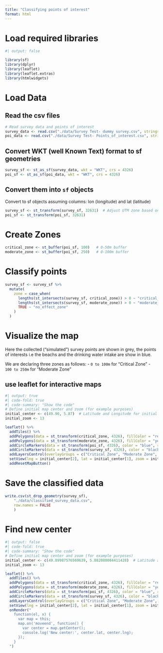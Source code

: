 ```yaml
---
title: "Classifying points of interest"
format: html
---
```


# Load required libraries

```r
#| output: false

library(sf)
library(dplyr)
library(leaflet)
library(leaflet.extras)
library(htmlwidgets)
```

# Load Data

## Read the csv files
```r
# Read survey data and points of interest
survey_data <- read.csv("./data/Survey Test- dummy survey.csv", stringsAsFactors = FALSE)
poi_data <- read.csv("./data/Survey Test- Points_of_interest.csv", stringsAsFactors = FALSE)
```

## Convert WKT (well Known Text) format to sf geometries
```r
survey_sf <- st_as_sf(survey_data, wkt = "WKT", crs = 4326)
poi_sf <- st_as_sf(poi_data, wkt = "WKT", crs = 4326)
```

## Convert them into `sf` objects
Convert to sf objects assuming columns: lon (longitude) and lat (latitude)
```r
survey_sf <- st_transform(survey_sf, 32631)  # Adjust UTM zone based on location
poi_sf <- st_transform(poi_sf, 32631)
```

# Create Zones
```r
critical_zone <- st_buffer(poi_sf, 100)   # 0-50m buffer
moderate_zone <- st_buffer(poi_sf, 250)   # 0-100m buffer
```

# Classify points
```r
survey_sf <- survey_sf %>%
  mutate(
    zone = case_when(
      lengths(st_intersects(survey_sf, critical_zone)) > 0 ~ "critical_zone",
      lengths(st_intersects(survey_sf, moderate_zone)) > 0 ~ "moderate_zone",
      TRUE ~ "no_effect_zone"
    )
  )
```

# Visualize the map
Here the collected ("simulated") survey points are shown in grey, the points of interests i.e the beachs and the drinking water intake are show in blue.

We are declaring three zones as follows:
- `0 to 100m` for "Critical Zone"
- `100 to 250m` for "Moderate Zone"

## use leaflet for interactive maps
```r
#| output: true
#| code-fold: true
#| code-summary: "Show the code"
# Define initial map center and zoom (for example purposes)
initial_center <- c(49.90, 5.87)  # Latitude and Longitude for initial map center
initial_zoom <- 13

leaflet() %>%
  addTiles() %>%
  addPolygons(data = st_transform(critical_zone, 4326), fillColor = "red", opacity = 0.5, weight = 1, group = "Critical Zone") %>%
  addPolygons(data = st_transform(moderate_zone, 4326), fillColor = "yellow", opacity = 0.5, weight = 1, group = "Moderate Zone") %>%
  addCircleMarkers(data = st_transform(poi_sf, 4326), color = "blue", radius = 5, label = poi_sf$name, group = "POI") %>%
  addCircleMarkers(data = st_transform(survey_sf, 4326), color = "black", radius = 3, group = "Survey Points") %>%
  addLayersControl(overlayGroups = c("Critical Zone", "Moderate Zone", "POI", "Survey Points"), options = layersControlOptions(collapsed = FALSE)) %>%
  setView(lng = initial_center[2], lat = initial_center[1], zoom = initial_zoom) %>%
  addResetMapButton() 
```


# Save the classified data
```r
write.csv(st_drop_geometry(survey_sf), 
    "./data/classified_survey_data.csv", 
    row.names = FALSE
    )
```


# Find new center

```r
#| output: false
#| code-fold: true
#| code-summary: "Show the code"
# Define initial map center and zoom (for example purposes)
initial_center <- c(49.89987576569639, 5.882080084411428)  # Latitude and Longitude for initial map center
initial_zoom <- 13

leaflet() %>%
  addTiles() %>%
  addPolygons(data = st_transform(critical_zone, 4326), fillColor = "red", opacity = 0.5, weight = 1, group = "Critical Zone") %>%
  addPolygons(data = st_transform(moderate_zone, 4326), fillColor = "yellow", opacity = 0.5, weight = 1, group = "Moderate Zone") %>%
  addCircleMarkers(data = st_transform(poi_sf, 4326), color = "blue", radius = 5, label = poi_sf$name, group = "POI") %>%
  addCircleMarkers(data = st_transform(survey_sf, 4326), color = "black", radius = 3, group = "Survey Points") %>%
  addLayersControl(overlayGroups = c("Critical Zone", "Moderate Zone", "POI", "Survey Points"), options = layersControlOptions(collapsed = FALSE)) %>%
  setView(lng = initial_center[2], lat = initial_center[1], zoom = initial_zoom) %>%
  onRender("
    function(el, x) {
      var map = this;
      map.on('moveend', function() {
        var center = map.getCenter();
        console.log('New center:', center.lat, center.lng);
      });
    }
  ")
```